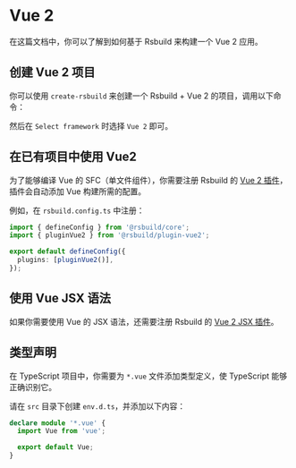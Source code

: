 # Vue 2

在这篇文档中，你可以了解到如何基于 Rsbuild 来构建一个 Vue 2 应用。

## 创建 Vue 2 项目

你可以使用 `create-rsbuild` 来创建一个 Rsbuild + Vue 2 的项目，调用以下命令：


<PackageManagerTabs command="create rsbuild@latest" />

然后在 `Select framework` 时选择 `Vue 2` 即可。

## 在已有项目中使用 Vue2

为了能够编译 Vue 的 SFC（单文件组件），你需要注册 Rsbuild 的 [Vue 2 插件](/plugins/list/plugin-vue2)，插件会自动添加 Vue 构建所需的配置。

例如，在 `rsbuild.config.ts` 中注册：

```ts title="rsbuild.config.ts"
import { defineConfig } from '@rsbuild/core';
import { pluginVue2 } from '@rsbuild/plugin-vue2';

export default defineConfig({
  plugins: [pluginVue2()],
});
```

## 使用 Vue JSX 语法

如果你需要使用 Vue 的 JSX 语法，还需要注册 Rsbuild 的 [Vue 2 JSX 插件](/plugins/list/plugin-vue2-jsx)。

## 类型声明

在 TypeScript 项目中，你需要为 `*.vue` 文件添加类型定义，使 TypeScript 能够正确识别它。

请在 `src` 目录下创建 `env.d.ts`，并添加以下内容：

```ts title="src/env.d.ts"
declare module '*.vue' {
  import Vue from 'vue';

  export default Vue;
}
```


<DeployApp />
